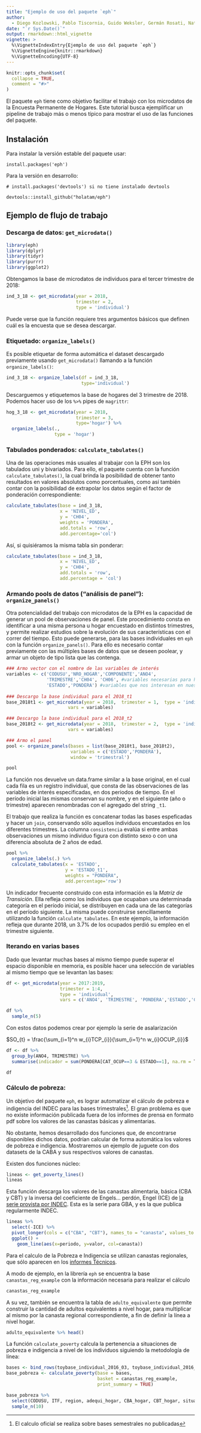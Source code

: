 ```yaml
---
title: "Ejemplo de uso del paquete `eph`"
author: 
  - Diego Kozlowski, Pablo Tiscornia, Guido Weksler, Germán Rosati, Natsumi Shokida y Carolina Pradier
date: "`r Sys.Date()`"
output: rmarkdown::html_vignette
vignette: >
  %\VignetteIndexEntry{Ejemplo de uso del paquete `eph`}
  %\VignetteEngine{knitr::rmarkdown}
  %\VignetteEncoding{UTF-8}
---
```


```r
knitr::opts_chunk$set(
  collapse = TRUE,
  comment = "#>"
)
```

El paquete `eph` tiene como objetivo facilitar el trabajo con los microdatos de la Encuesta Permanente de Hogares. Este tutorial busca ejemplificar un pipeline de trabajo más o menos típico para mostrar el uso de las funciones del paquete.

## Instalación

Para instalar la versión estable del paquete usar:

```
install.packages('eph')
```

Para la versión en desarrollo:

```
# install.packages('devtools') si no tiene instalado devtools

devtools::install_github("holatam/eph")
```


## Ejemplo de flujo de trabajo

### Descarga de datos: `get_microdata()`

```r
library(eph)
library(dplyr)
library(tidyr)
library(purrr)
library(ggplot2)
```

Obtengamos la base de microdatos de individuos para el tercer trimestre de 2018:

```r
ind_3_18 <- get_microdata(year = 2018, 
                          trimester = 2, 
                          type = 'individual')
```

Puede verse que la función requiere tres argumentos básicos que definen cuál es la encuesta que se desea descargar.

### Etiquetado: `organize_labels()`

Es posible etiquetar de forma automática el dataset descargado previamente usando `get_microdata()` llamando a la función `organize_labels()`:

```r
ind_3_18 <- organize_labels(df = ind_3_18, 
                            type='individual')
```


Descarguemos y etiquetemos la base de hogares del 3 trimestre de 2018. Podemos hacer uso de los `%>%` pipes de `magrittr`:

```r
hog_3_18 <- get_microdata(year = 2018, 
                          trimester = 3, 
                          type='hogar') %>%
  organize_labels(., 
                  type = 'hogar')
```


### Tabulados ponderados: `calculate_tabulates()`

Una de las operaciones más usuales al trabajar con la EPH son los tabulados uni y bivariados. Para ello, el paquete cuenta con la función  `calculate_tabulates()`, la cual brinda la posibilidad de obtener tanto resultados en valores absolutos como porcentuales, como así también contar con la posibilidad de extrapolar los datos según el factor de ponderación correspondiente:


```r
calculate_tabulates(base = ind_3_18, 
                    x = 'NIVEL_ED', 
                    y = 'CH04', 
                    weights = 'PONDERA',
                    add.totals = 'row', 
                    add.percentage='col')
```

Así, si quisiéramos la misma tabla sin ponderar:

```r
calculate_tabulates(base = ind_3_18, 
                    x = 'NIVEL_ED', 
                    y = 'CH04',
                    add.totals = 'row', 
                    add.percentage = 'col')
```



### Armando pools de datos ("análisis de panel"): `organize_panels()`

Otra potencialidad del trabajo con microdatos de la EPH es la capacidad de generar un pool de observaciones de panel. Este procedimiento consta en identificar a una misma persona u hogar encuestado en distintos trimestres, y permite realizar estudios sobre la evolución de sus características con el correr del tiempo. Esto puede generarse, para las bases individuales en `eph` con la función `organize_panels()`. Para ello es necesario contar previamente con las múltiples bases de datos que se deseen poolear, y armar un objeto de tipo lista que las contenga.

```r
### Armo vector con el nombre de las variables de interés
variables <- c('CODUSU','NRO_HOGAR','COMPONENTE','ANO4',
               'TRIMESTRE','CH04', 'CH06', #variables necesarias para hacer el panel
               'ESTADO','PONDERA') #variables que nos interesan en nuestro análisis
  
### Descargo la base individual para el 2018_t1
base_2018t1 <- get_microdata(year = 2018,  trimester = 1,  type = 'individual', 
                       vars = variables) 

### Descargo la base individual para el 2018_t2
base_2018t2 <- get_microdata(year = 2018,  trimester = 2,  type = 'individual', 
                       vars = variables) 

### Armo el panel
pool <- organize_panels(bases = list(base_2018t1, base_2018t2), 
                        variables = c('ESTADO','PONDERA'),
                        window = 'trimestral')
```


```r
pool
```

La función nos devuelve un data.frame similar a la base original, en el cual cada fila es un registro individual, que consta de las observaciones de las variables de interés especificadas, en dos periodos de tiempo. En el período inicial las mismas conservan su nombre, y en el siguiente (año o trimestre) aparecen renombradas con el agregado del string `_t1`.             

El trabajo que realiza la función es concatenar todas las bases espeficadas y hacer un `join`, conservando sólo aquellos individuos encuestados en los diferentes trimestres. La columna `consistencia` evalúa si entre ambas observaciones un mismo individuo figura con distinto sexo o con una diferencia absoluta de 2 años de edad.        

```r
pool %>% 
  organize_labels(.) %>% 
  calculate_tabulates(x = 'ESTADO', 
                      y = 'ESTADO_t1',
                      weights = "PONDERA",  
                      add.percentage='row')
```

Un indicador frecuente construido con esta información es la _Matriz de Transición_. Ella refleja como los individuos que ocupaban una determinada categoría en el período inicial, se distribuyen en cada una de las categorías en el período siguiente. La misma puede construirse sencillamente utilizando la función `calculate_tabulates`. En este ejemplo, la información refleja que durante 2018, un 3.7% de los ocupados perdió su empleo en el trimestre siguiente. 


### Iterando en varias bases

Dado que levantar muchas bases al mismo tiempo puede superar el espacio disponible en memoria, es posible hacer una selección de variables al mismo tiempo que se levantan las bases:


```r
df <- get_microdata(year = 2017:2019, 
                    trimester = 1:4,
                    type = 'individual',
                    vars = c('ANO4', 'TRIMESTRE', 'PONDERA','ESTADO','CAT_OCUP'))

df %>% 
  sample_n(5)
```

Con estos datos podemos crear por ejemplo la serie de asalarización

$SO_{t} = \frac{\sum_{i=1}^n w_{i}TCP_{i}}{\sum_{i=1}^n w_{i}OCUP_{i}}$


```r
df <- df %>% 
  group_by(ANO4, TRIMESTRE) %>% 
  summarise(indicador = sum(PONDERA[CAT_OCUP==3 & ESTADO==1], na.rm = T) / sum(PONDERA[ESTADO==1], na.rm = T)) 

df
```

### Cálculo de pobreza:

Un objetivo del paquete `eph`, es lograr automatizar el cálculo de pobreza e indigencia del INDEC para las bases trimestrales^[El calculo oficial se realiza sobre bases semestrales no publicadas]. El gran problema es que no existe información publicada fuera de los informes de prensa en formato pdf sobre los valores de las canastas básicas y alimentarias. 

No obstante, hemos desarrollado dos funciones que, de encontrarse disponibles dichos datos, podrían calcular de forma automática los valores de pobreza e indigencia. Mostraremos un ejemplo de juguete con dos datasets de la CABA y sus respectivos valores de canastas. 


Existen dos funciones núcleo:

```r
lineas <- get_poverty_lines()
lineas 
```

Esta función descarga los valores de las canastas alimentaria, básica (CBA y CBT) y la inversa del coeficiente de Engels... perdón, Engel (ICE) de [la serie provista por INDEC](https://www.indec.gob.ar/indec/web/Nivel4-Tema-4-43-149). Esta es la serie para GBA, y es la que publica regularmente INDEC. 

```r
lineas %>%
  select(-ICE) %>%
  pivot_longer(cols = c("CBA", "CBT"), names_to = "canasta", values_to = "valor") %>% 
  ggplot() +
    geom_line(aes(x=periodo, y=valor, col=canasta))
```
 


Para el calculo de la Pobreza e Indigencia se utilizan canastas regionales, que sólo aparecen en los [informes Técnicos](https://www.indec.gob.ar/uploads/informesdeprensa/eph_pobreza_01_19422F5FC20A.pdf).

A modo de ejemplo, en la librería `eph` se encuentra la base `canastas_reg_example` con la información necesaria para realizar el cálculo

```r
canastas_reg_example 
```

A su vez, también se encuentra la tabla de `adulto_equivalente` que permite construir la cantidad de adultos equivalentes a nivel hogar, para multiplicar al mismo por la canasta regional correspondiente, a fin de definir la línea a nivel hogar.

```r
adulto_equivalente %>% head()
```


La función `calculate_poverty` calcula la pertenencia a situaciones de pobreza e indigencia a nivel de los individuos siguiendo la metodología de línea:

```r
bases <- bind_rows(toybase_individual_2016_03, toybase_individual_2016_04)
base_pobreza <- calculate_poverty(base = bases, 
                                  basket = canastas_reg_example,
                                  print_summary = TRUE)
```


```r
base_pobreza %>% 
  select(CODUSU, ITF, region, adequi_hogar, CBA_hogar, CBT_hogar, situacion) %>% 
  sample_n(10)
```

